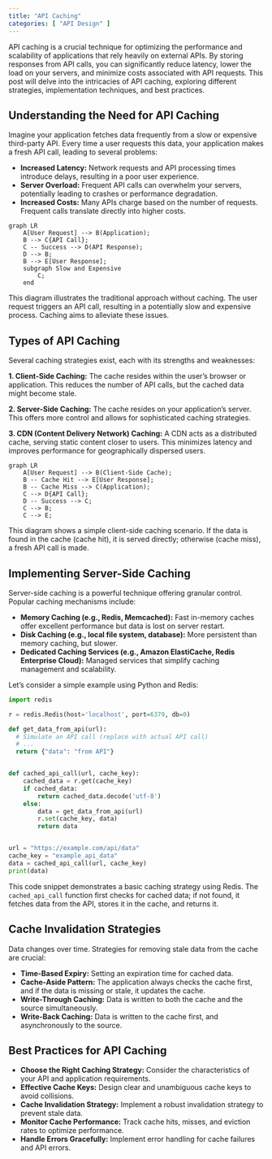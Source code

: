 ```yaml
---
title: "API Caching"
categories: [ "API Design" ]
---
```


API caching is a crucial technique for optimizing the performance and scalability of applications that rely heavily on external APIs. By storing responses from API calls, you can significantly reduce latency, lower the load on your servers, and minimize costs associated with API requests. This post will delve into the intricacies of API caching, exploring different strategies, implementation techniques, and best practices.

## Understanding the Need for API Caching

Imagine your application fetches data frequently from a slow or expensive third-party API. Every time a user requests this data, your application makes a fresh API call, leading to several problems:

-   **Increased Latency:** Network requests and API processing times introduce delays, resulting in a poor user experience.
-   **Server Overload:** Frequent API calls can overwhelm your servers, potentially leading to crashes or performance degradation.
-   **Increased Costs:** Many APIs charge based on the number of requests. Frequent calls translate directly into higher costs.

```mermaid
graph LR
    A[User Request] --> B(Application);
    B --> C{API Call};
    C -- Success --> D(API Response);
    D --> B;
    B --> E[User Response];
    subgraph Slow and Expensive
        C;
    end
```

This diagram illustrates the traditional approach without caching. The user request triggers an API call, resulting in a potentially slow and expensive process. Caching aims to alleviate these issues.

## Types of API Caching

Several caching strategies exist, each with its strengths and weaknesses:

**1. Client-Side Caching:** The cache resides within the user's browser or application. This reduces the number of API calls, but the cached data might become stale.

**2. Server-Side Caching:** The cache resides on your application's server. This offers more control and allows for sophisticated caching strategies.

**3. CDN (Content Delivery Network) Caching:** A CDN acts as a distributed cache, serving static content closer to users. This minimizes latency and improves performance for geographically dispersed users.

```mermaid
graph LR
    A[User Request] --> B(Client-Side Cache);
    B -- Cache Hit --> E[User Response];
    B -- Cache Miss --> C(Application);
    C --> D{API Call};
    D -- Success --> C;
    C --> B;
    C --> E;
```

This diagram shows a simple client-side caching scenario. If the data is found in the cache (cache hit), it is served directly; otherwise (cache miss), a fresh API call is made.

## Implementing Server-Side Caching

Server-side caching is a powerful technique offering granular control. Popular caching mechanisms include:

-   **Memory Caching (e.g., Redis, Memcached):** Fast in-memory caches offer excellent performance but data is lost on server restart.
-   **Disk Caching (e.g., local file system, database):** More persistent than memory caching, but slower.
-   **Dedicated Caching Services (e.g., Amazon ElastiCache, Redis Enterprise Cloud):** Managed services that simplify caching management and scalability.

Let's consider a simple example using Python and Redis:

``` python
import redis

r = redis.Redis(host='localhost', port=6379, db=0)

def get_data_from_api(url):
  # Simulate an API call (replace with actual API call)
  # ...
  return {"data": "from API"}


def cached_api_call(url, cache_key):
    cached_data = r.get(cache_key)
    if cached_data:
        return cached_data.decode('utf-8')
    else:
        data = get_data_from_api(url)
        r.set(cache_key, data)
        return data


url = "https://example.com/api/data"
cache_key = "example_api_data"
data = cached_api_call(url, cache_key)
print(data)
```

This code snippet demonstrates a basic caching strategy using Redis. The `cached_api_call` function first checks for cached data; if not found, it fetches data from the API, stores it in the cache, and returns it.

## Cache Invalidation Strategies

Data changes over time. Strategies for removing stale data from the cache are crucial:

-   **Time-Based Expiry:** Setting an expiration time for cached data.
-   **Cache-Aside Pattern:** The application always checks the cache first, and if the data is missing or stale, it updates the cache.
-   **Write-Through Caching:** Data is written to both the cache and the source simultaneously.
-   **Write-Back Caching:** Data is written to the cache first, and asynchronously to the source.

## Best Practices for API Caching

-   **Choose the Right Caching Strategy:** Consider the characteristics of your API and application requirements.
-   **Effective Cache Keys:** Design clear and unambiguous cache keys to avoid collisions.
-   **Cache Invalidation Strategy:** Implement a robust invalidation strategy to prevent stale data.
-   **Monitor Cache Performance:** Track cache hits, misses, and eviction rates to optimize performance.
-   **Handle Errors Gracefully:** Implement error handling for cache failures and API errors.

